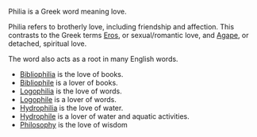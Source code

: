 Philia is a Greek word meaning love.

Philia refers to brotherly love, including friendship and affection.  This contrasts to the Greek terms [[Eros]], or sexual/romantic love, and [[Agape]], or detached, spiritual love.

The word also acts as a root in many English words.
* [[Bibliophilia]]   is the love of books.
* [[Bibliophile]]    is a lover of books.
* [[Logophilia]]     is the love of words.
* [[Logophile]]      is a lover of words.
* [[Hydrophilia]]    is the love of water.
* [[Hydrophile]]     is a lover of water and aquatic activities.
* [[Philosophy]]     is the love of wisdom